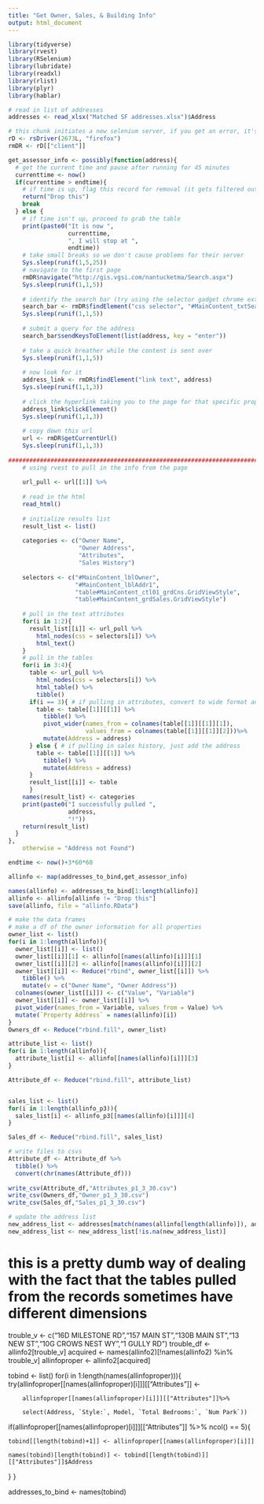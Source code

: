 ---
title: "Get Owner, Sales, & Building Info"
output: html_document
---

```{r}
library(tidyverse)
library(rvest)
library(RSelenium)
library(lubridate)
library(readxl)
library(rlist)
library(plyr)
library(hablar)
```

```{r}
# read in list of addresses
addresses <- read_xlsx("Matched SF addresses.xlsx")$Address
```

```{r}
# this chunk initiates a new selenium server, if you get an error, it's usually because the port is already in use, change the first argument of rs(Driver) to four random digits followed by an L
rD <- rsDriver(2673L, "firefox")
rmDR <- rD[["client"]]
```

```{r}
get_assessor_info <- possibly(function(address){
  # get the current time and pause after running for 45 minutes
  currenttime <- now()
  if(currenttime > endtime){
    # if time is up, flag this record for removal (it gets filtered out in below chunk)
    return("Drop this")
    break 
  } else {
    # if time isn't up, proceed to grab the table
    print(paste0("It is now ",
                 currenttime,
                 ", I will stop at ",
                 endtime))
    # take small breaks so we don't cause problems for their server
    Sys.sleep(runif(1,5,25))
    # navigate to the first page
    rmDR$navigate("http://gis.vgsi.com/nantucketma/Search.aspx")
    Sys.sleep(runif(1,1,5))
    
    # identify the search bar (try using the selector gadget chrome extension if unsure)
    search_bar <- rmDR$findElement("css selector", "#MainContent_txtSearchAddress")
    Sys.sleep(runif(1,1,5))
    
    # submit a query for the address
    search_bar$sendKeysToElement(list(address, key = "enter"))
    
    # take a quick breather while the content is sent over
    Sys.sleep(runif(1,1,5))
    
    # now look for it  
    address_link <- rmDR$findElement("link text", address)
    Sys.sleep(runif(1,1,3))
    
    # click the hyperlink taking you to the page for that specific property
    address_link$clickElement()
    Sys.sleep(runif(1,1,3))
    
    # copy down this url
    url <- rmDR$getCurrentUrl()
    Sys.sleep(runif(1,1,3))
    
################################################################################    
    # using rvest to pull in the info from the page
    
    url_pull <- url[[1]] %>%
    
    # read in the html  
    read_html()
    
    # initialize results list
    result_list <- list()
    
    categories <- c("Owner Name",
                    "Owner Address", 
                    "Attributes",
                    "Sales History")
    
    selectors <- c("#MainContent_lblOwner",
                   "#MainContent_lblAddr1",
                   "table#MainContent_ctl01_grdCns.GridViewStyle",
                   "table#MainContent_grdSales.GridViewStyle")
    
    # pull in the text attributes
    for(i in 1:2){
      result_list[[i]] <- url_pull %>% 
        html_nodes(css = selectors[i]) %>% 
        html_text()
    }
    # pull in the tables
    for(i in 3:4){
      table <- url_pull %>% 
        html_nodes(css = selectors[i]) %>% 
        html_table() %>% 
        tibble()
      if(i == 3){ # if pulling in attributes, convert to wide format and add address so we can merge
        table <- table[[1]][[1]] %>% 
          tibble() %>% 
          pivot_wider(names_from = colnames(table[[1]][[1]][1]),
                      values_from = colnames(table[[1]][[1]][2]))%>%
          mutate(Address = address)
      } else { # if pulling in sales history, just add the address
        table <- table[[1]][[1]] %>% 
          tibble() %>% 
          mutate(Address = address)
      }
      result_list[[i]] <- table
      }
    names(result_list) <- categories
    print(paste0("I successfully pulled ",
                 address,
                 "!"))
    return(result_list)
  }
},
    otherwise = "Address not Found")

```

```{r}
endtime <- now()+3*60*60

allinfo <- map(addresses_to_bind,get_assessor_info)

names(allinfo) <- addresses_to_bind[1:length(allinfo)]
allinfo <- allinfo[allinfo != "Drop this"]
save(allinfo, file = "allinfo.RData")
```



```{r}
# make the data frames
# make a df of the owner information for all properties
owner_list <- list()
for(i in 1:length(allinfo)){
  owner_list[[i]] <- list()
  owner_list[[i]][1] <- allinfo[[names(allinfo)[i]]][1]
  owner_list[[i]][2] <- allinfo[[names(allinfo)[i]]][2]
  owner_list[[i]] <- Reduce("rbind", owner_list[[i]]) %>%
    tibble() %>% 
    mutate(v = c("Owner Name", "Owner Address"))
  colnames(owner_list[[i]]) <- c("Value", "Variable")
  owner_list[[i]] <- owner_list[[i]] %>% 
  pivot_wider(names_from = Variable, values_from = Value) %>% 
  mutate(`Property Address` = names(allinfo)[i])
}
Owners_df <- Reduce("rbind.fill", owner_list)

attribute_list <- list()
for(i in 1:length(allinfo)){
  attribute_list[i] <- allinfo[[names(allinfo)[i]]][3]
}

Attribute_df <- Reduce("rbind.fill", attribute_list)


sales_list <- list()
for(i in 1:length(allinfo_p3)){
  sales_list[i] <- allinfo_p3[[names(allinfo)[i]]][4]
}

Sales_df <- Reduce("rbind.fill", sales_list)
```

```{r}
# write files to csvs
Attribute_df <- Attribute_df %>% 
  tibble() %>% 
  convert(chr(names(Attribute_df)))
 
write_csv(Attribute_df,"Attributes_p1_3_30.csv")
write_csv(Owners_df,"Owner_p1_3_30.csv")
write_csv(Sales_df,"Sales_p1_3_30.csv")

# update the address list
new_address_list <- addresses[match(names(allinfo[length(allinfo)]), addresses) + 1 :length(addresses)]
new_address_list <- new_address_list[!is.na(new_address_list)]
```





# this is a pretty dumb way of dealing with the fact that the tables pulled from the records sometimes have different dimensions
trouble_v <- c("16D MILESTONE RD","157 MAIN ST","130B MAIN ST","13 NEW ST","10G CROWS NEST WY","1 GULLY RD")
trouble_df <- allinfo2[trouble_v]
acquired <- names(allinfo2)[!names(allinfo2) %in% trouble_v]
allinfoproper <- allinfo2[acquired]

tobind <- list()
for(i in 1:length(names(allinfoproper))){
  try(allinfoproper[[names(allinfoproper)[i]]][["Attributes"]] <-
        
        allinfoproper[[names(allinfoproper)[i]]][["Attributes"]]%>%
    
        select(Address, `Style:`, Model, `Total Bedrooms:`, `Num Park`))
  
  if(allinfoproper[[names(allinfoproper)[i]]][["Attributes"]] %>% ncol() == 5){
  
    tobind[[length(tobind)+1]] <- allinfoproper[[names(allinfoproper)[i]]]
  
    names(tobind)[length(tobind)] <- tobind[[length(tobind)]][["Attributes"]]$Address
  }
}

addresses_to_bind <- names(tobind)

